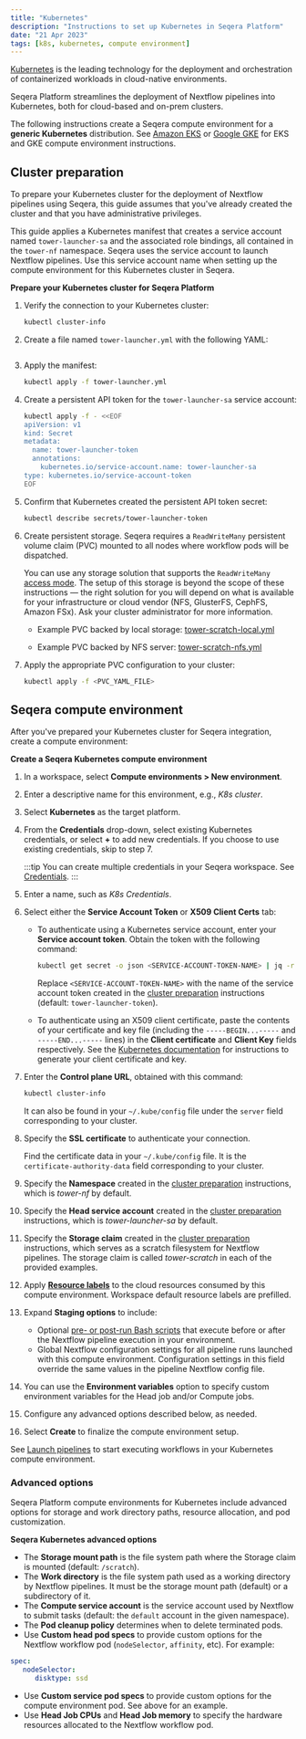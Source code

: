 ```yaml
---
title: "Kubernetes"
description: "Instructions to set up Kubernetes in Seqera Platform"
date: "21 Apr 2023"
tags: [k8s, kubernetes, compute environment]
---
```


[Kubernetes](https://kubernetes.io/) is the leading technology for the deployment and orchestration of containerized workloads in cloud-native environments.

Seqera Platform streamlines the deployment of Nextflow pipelines into Kubernetes, both for cloud-based and on-prem clusters.

The following instructions create a Seqera compute environment for a **generic Kubernetes** distribution. See [Amazon EKS](./eks.mdx) or [Google GKE](./gke.mdx) for EKS and GKE compute environment instructions.

## Cluster preparation

To prepare your Kubernetes cluster for the deployment of Nextflow pipelines using Seqera, this guide assumes that you've already created the cluster and that you have administrative privileges.

This guide applies a Kubernetes manifest that creates a service account named `tower-launcher-sa` and the associated role bindings, all contained in the `tower-nf` namespace. Seqera uses the service account to launch Nextflow pipelines. Use this service account name when setting up the compute environment for this Kubernetes cluster in Seqera.

**Prepare your Kubernetes cluster for Seqera Platform**

1. Verify the connection to your Kubernetes cluster:

   ```bash
   kubectl cluster-info
   ```

1. Create a file named `tower-launcher.yml` with the following YAML:

    ```yaml file=../_templates/k8s/tower-launcher.yml showLineNumbers
    ```

1. Apply the manifest:

    ```bash
    kubectl apply -f tower-launcher.yml
    ```

1. Create a persistent API token for the `tower-launcher-sa` service account:

    ```bash
    kubectl apply -f - <<EOF
    apiVersion: v1
    kind: Secret
    metadata:
      name: tower-launcher-token
      annotations:
        kubernetes.io/service-account.name: tower-launcher-sa
    type: kubernetes.io/service-account-token
    EOF
    ```

1. Confirm that Kubernetes created the persistent API token secret:

    ```bash
    kubectl describe secrets/tower-launcher-token
    ```

1. Create persistent storage. Seqera requires a `ReadWriteMany` persistent volume claim (PVC) mounted to all nodes where workflow pods will be dispatched.

   You can use any storage solution that supports the `ReadWriteMany` [access mode](https://kubernetes.io/docs/concepts/storage/persistent-volumes/#access-modes). The setup of this storage is beyond the scope of these instructions — the right solution for you will depend on what is available for your infrastructure or cloud vendor (NFS, GlusterFS, CephFS, Amazon FSx). Ask your cluster administrator for more information.

   - Example PVC backed by local storage: [tower-scratch-local.yml](../_templates/k8s/tower-scratch-local.yml)

   - Example PVC backed by NFS server: [tower-scratch-nfs.yml](../_templates/k8s/tower-scratch-nfs.yml)

1. Apply the appropriate PVC configuration to your cluster:

   ```bash
   kubectl apply -f <PVC_YAML_FILE>
   ```

## Seqera compute environment

After you've prepared your Kubernetes cluster for Seqera integration, create a compute environment:

**Create a Seqera Kubernetes compute environment**

1. In a workspace, select **Compute environments > New environment**.
1. Enter a descriptive name for this environment, e.g., _K8s cluster_.
1. Select **Kubernetes** as the target platform.
1. From the **Credentials** drop-down, select existing Kubernetes credentials, or select **+** to add new credentials. If you choose to use existing credentials, skip to step 7.

    :::tip
    You can create multiple credentials in your Seqera workspace. See [Credentials](../credentials/overview.mdx).
    :::

1. Enter a name, such as _K8s Credentials_.
1. Select either the **Service Account Token** or **X509 Client Certs** tab:

    - To authenticate using a Kubernetes service account, enter your **Service account token**. Obtain the token with the following command:

        ```bash
        kubectl get secret -o json <SERVICE-ACCOUNT-TOKEN-NAME> | jq -r '.data["token"]' | base64 -d
        ```

        Replace `<SERVICE-ACCOUNT-TOKEN-NAME>` with the name of the service account token created in the [cluster preparation](#cluster-preparation) instructions (default: `tower-launcher-token`).

    - To authenticate using an X509 client certificate, paste the contents of your certificate and key file (including the `-----BEGIN...-----` and `-----END...-----` lines) in the **Client certificate** and **Client Key** fields respectively. See the [Kubernetes documentation](https://kubernetes.io/docs/tasks/administer-cluster/certificates/) for instructions to generate your client certificate and key.

1. Enter the **Control plane URL**, obtained with this command:

    ```bash
    kubectl cluster-info
    ```

    It can also be found in your `~/.kube/config` file under the `server` field corresponding to your cluster.

1. Specify the **SSL certificate** to authenticate your connection.

    Find the certificate data in your `~/.kube/config` file. It is the `certificate-authority-data` field corresponding to your cluster.

1. Specify the **Namespace** created in the [cluster preparation](#cluster-preparation) instructions, which is _tower-nf_ by default.
1. Specify the **Head service account** created in the [cluster preparation](#cluster-preparation) instructions, which is _tower-launcher-sa_ by default.
1. Specify the **Storage claim** created in the [cluster preparation](#cluster-preparation) instructions, which serves as a scratch filesystem for Nextflow pipelines. The storage claim is called _tower-scratch_ in each of the provided examples.
1. Apply [**Resource labels**](../resource-labels/overview.mdx) to the cloud resources consumed by this compute environment. Workspace default resource labels are prefilled.
1. Expand **Staging options** to include:
    - Optional [pre- or post-run Bash scripts](../launch/advanced.mdx#pre--post-run-scripts) that execute before or after the Nextflow pipeline execution in your environment.
    - Global Nextflow configuration settings for all pipeline runs launched with this compute environment. Configuration settings in this field override the same values in the pipeline Nextflow config file. 
1. You can use the **Environment variables** option to specify custom environment variables for the Head job and/or Compute jobs.
1. Configure any advanced options described below, as needed.
1. Select **Create** to finalize the compute environment setup.

See [Launch pipelines](../launch/launchpad.mdx) to start executing workflows in your Kubernetes compute environment.

### Advanced options

Seqera Platform compute environments for Kubernetes include advanced options for storage and work directory paths, resource allocation, and pod customization.

**Seqera Kubernetes advanced options**

- The **Storage mount path** is the file system path where the Storage claim is mounted (default: `/scratch`).
- The **Work directory** is the file system path used as a working directory by Nextflow pipelines. It must be the storage mount path (default) or a subdirectory of it.
- The **Compute service account** is the service account used by Nextflow to submit tasks (default: the `default` account in the given namespace).
- The **Pod cleanup policy** determines when to delete terminated pods.
- Use **Custom head pod specs** to provide custom options for the Nextflow workflow pod (`nodeSelector`, `affinity`, etc). For example:

```yaml
spec:
   nodeSelector:
      disktype: ssd
```

- Use **Custom service pod specs** to provide custom options for the compute environment pod. See above for an example.
- Use **Head Job CPUs** and **Head Job memory** to specify the hardware resources allocated to the Nextflow workflow pod.

